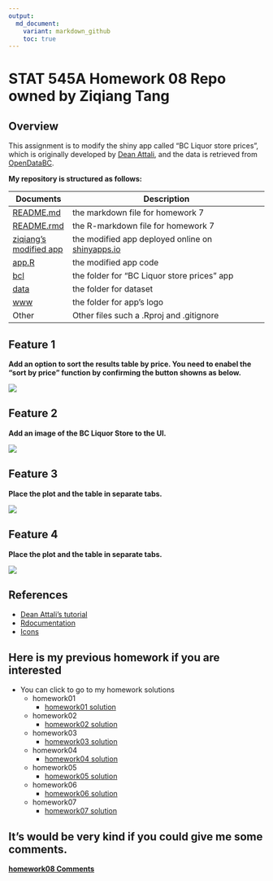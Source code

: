 ```yaml
---
output:
  md_document:
    variant: markdown_github
    toc: true
---
```


# STAT 545A Homework 08 Repo owned by Ziqiang Tang

## Overview

This assignment is to modify the shiny app called "BC Liquor store prices", which is originally developed by [Dean Attali](https://github.com/daattali/shiny-server/tree/master/bcl), and the data is retrieved from [OpenDataBC](https://www.opendatabc.ca/dataset/bc-liquor-store-product-price-list-current-prices).

**My repository is structured as follows:**

| Documents | Description                        |
|-----------|------------------------------------|
| [README.md](https://github.com/STAT545-UBC-students/hw08-ziqiangt/blob/master/README.md)   | the markdown file for homework 7   |
| [README.rmd](https://github.com/STAT545-UBC-students/hw08-ziqiangt/blob/master/README.Rmd) | the R-markdown file for homework 7   |
| [ziqiang's modified app](https://ziqiangt.shinyapps.io/BC_liquor_app/)  | the modified app deployed online on [shinyapps.io](http://www.shinyapps.io/) |
| [app.R](https://github.com/STAT545-UBC-students/hw08-ziqiangt/blob/master/bcl/app.R/)  | the modified app code |
| [bcl](https://github.com/STAT545-UBC-students/hw08-ziqiangt/tree/master/bcl)  | the folder for "BC Liquor store prices" app   |
| [data](https://github.com/STAT545-UBC-students/hw08-ziqiangt/tree/master/bcl/data)  | the folder for dataset  |
| [www](https://github.com/STAT545-UBC-students/hw08-ziqiangt/tree/master/bcl/www)  | the folder for app's logo  |
|Other | Other files such a .Rproj and .gitignore|

## Feature 1

**Add an option to sort the results table by price. You need to enabel the "sort by price" function by confirming the button showns as below.**

![](./image/sort_by_price.png)

## Feature 2

**Add an image of the BC Liquor Store to the UI.**

![](./bcl/www/logo.gif)

## Feature 3

**Place the plot and the table in separate tabs.**

![](./image/tapsetPanel.png)

## Feature 4

**Place the plot and the table in separate tabs.**

![](./image/tapsetPanel2.png)


## References
- [Dean Attali's tutorial](http://deanattali.com/blog/building-shiny-apps-tutorial/)
- [Rdocumentation](https://www.rdocumentation.org/)
- [Icons](http://fontawesome.io/icons/)


## Here is my previous homework if you are interested
- You can click to go to my homework solutions
	+ homework01 
		* [homework01 solution](https://github.com/STAT545-UBC-students/hw01-ziqiangt)
	+ homework02
		* [homework02 solution](https://github.com/STAT545-UBC-students/hw02-ziqiangt)
	+ homework03
		* [homework03 solution](https://github.com/STAT545-UBC-students/hw03-ziqiangt)
	+ homework04
		* [homework04 solution](https://github.com/STAT545-UBC-students/hw04-ziqiangt)
	+ homework05
		* [homework05 solution](https://github.com/STAT545-UBC-students/hw05-ziqiangt)
	+ homework06
		* [homework06 solution](https://github.com/STAT545-UBC-students/hw06-ziqiangt)
	+ homework07
		* [homework07 solution](https://github.com/STAT545-UBC-students/hw07-ziqiangt)

## It's would be very kind if you could give me some **comments**.
 **[homework08 Comments](https://github.com/STAT545-UBC-students/hw08-ziqiangt/issues)**